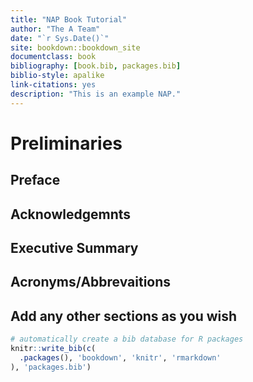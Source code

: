 --- 
title: "NAP Book Tutorial"
author: "The A Team"
date: "`r Sys.Date()`"
site: bookdown::bookdown_site
documentclass: book
bibliography: [book.bib, packages.bib]
biblio-style: apalike
link-citations: yes
description: "This is an example NAP."
---
# Preliminaries
## Preface
## Acknowledgemnts
## Executive Summary
## Acronyms/Abbrevaitions
## Add any other sections as you wish


```{r include=FALSE}
# automatically create a bib database for R packages
knitr::write_bib(c(
  .packages(), 'bookdown', 'knitr', 'rmarkdown'
), 'packages.bib')
```

